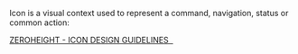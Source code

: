 
Icon is a visual context used to represent a command, navigation, status or common action:

<Canvas>
  <div style={{ height: '300px', display: 'inline-flex'}}>
    <ods-icon></ods-icon>
  </div>
</Canvas>

<div>
  <a href="#"
     target="_blank">
    ZEROHEIGHT - ICON DESIGN GUIDELINES &nbsp;
  </a>
</div>
